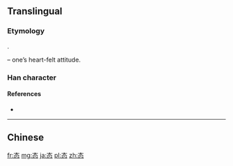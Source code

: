 {{also|態}}
==Translingual==

===Etymology===
{{Han simp|態|f=能|t=太}}.

{{Han compound|太|心|t2=heart|ls=psc|c1=p|c2=s}} – one’s heart-felt attitude.

===Han character===
{{Han char|rn=61|rad=心|as=04|sn=8|four=|canj=大戈心 (KIP)|ids=⿱[[太]][[心]]}}

====References====
* {{Han ref|kx=0379.071|hdz=42273.110|uh=6001|ud=24577}}

----

==Chinese==
{{zh-see|態}}

[[fr:态]]
[[mg:态]]
[[ja:态]]
[[pl:态]]
[[zh:态]]
